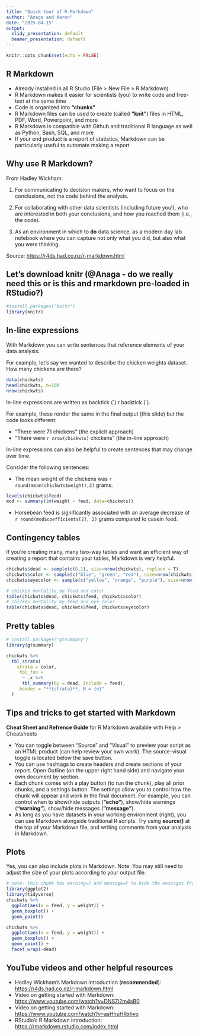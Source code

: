 ```yaml
---
title: "Quick tour of R Markdown"
author: "Anaga and Aaron"
date: "2025-04-15"
output: 
  slidy_presentation: default
  beamer_presentation: default
---
```


```r
knitr::opts_chunk$set(echo = FALSE)
```

## R Markdown

-   Already installed in all R Studio (File \> New File \> R Markdown)
-   R Markdown makes it easier for scientists (you) to write code and free-text at the same time
-   Code is organized into **"chunks"**
-   R Markdown files can be used to create (called **"knit"**) files in HTML, PDF, Word, Powerpoint, and more
-   R Markdown is compatible with Github and traditional R language as well as Python, Bash, SQL, and more
-   If your end product is a report of statistics, Markdown can be particularly useful to automate making a report

## Why use R Markdown?

From Hadley Wickham:

1.  For communicating to decision makers, who want to focus on the conclusions, not the code behind the analysis.

2.  For collaborating with other data scientists (including future you!), who are interested in both your conclusions, and how you reached them (i.e., the code).

3.  As an environment in which to **do** data science, as a modern day lab notebook where you can capture not only what you did, but also what you were thinking.

Source: <https://r4ds.had.co.nz/r-markdown.html>

## Let's download knitr (@Anaga - do we really need this or is this and rmarkdown pre-loaded in RStudio?)

```r
#install.packages("knitr")
library(knitr)
```

## In-line expressions

With Markdown you can write sentences that reference elements of your data analysis.

For example, let's say we wanted to describe the chicken weights dataset. How many chickens are there?

```r
data(chickwts)
head(chickwts, n=10)
nrow(chickwts)
```

In-line expressions are written as backtick (\`) r backtick (\`).

For example, these render the same in the final output (this slide) but the code looks different:

-   "There were 71 chickens" (the explicit approach)
-   "There were `r nrow(chickwts)` chickens" (the in-line approach)

In-line expressions can also be helpful to create sentences that may change over time.

Consider the following sentences:

-   The mean weight of the chickens was `r round(mean(chickwts$weight),2)` grams.

```r
levels(chickwts$feed)
mod <- summary(lm(weight ~ feed, data=chickwts))
```

-   Horsebean feed is significantly associated with an average decrease of `r round(mod$coefficients[2], 2)` grams compared to casein feed.

## Contingency tables

If you're creating many, many two-way tables and want an efficient way of creating a report that contains your tables, Markdown is very helpful.

```r
chickwts$dead <- sample(c(0,1), size=nrow(chickwts), replace = T)
chickwts$color <- sample(c("blue", "green", "red"), size=nrow(chickwts), replace=T)
chickwts$eyecolor <- sample(c("yellow", "orange", "purple"), size=nrow(chickwts), replace=T)

# chicken mortality by feed and color
table(chickwts$dead, chickwts$feed, chickwts$color)
# chicken mortality by feed and eye color
table(chickwts$dead, chickwts$feed, chickwts$eyecolor)

```

## Pretty tables

```r
# install.packages("gtsummary")
library(gtsummary)

chickwts %>% 
  tbl_strata(
    strata = color, 
    .tbl_fun = 
      ~ .x %>%
      tbl_summary(by = dead, include = feed), 
    .header = "**{strata}**, N = {n}"
  )

```


## Tips and tricks to get started with Markdown

**Cheat Sheet and Refrence Guide** for R Markdown available with Help \> Cheatsheets

-   You can toggle between "Source" and "Visual" to preview your script as an HTML product (can help review your own work). The source-visual toggle is located below the save button.
-   You can use hashtags to create headers and create sections of your report. Open Outline (on the upper right hand side) and navigate your own document by section.
-   Each chunk comes with a play button (to run the chunk), play all prior chunks, and a settings button. The settings allow you to control how the chunk will appear and work in the final document. For example, you can control when to show/hide outputs (**"echo"**), show/hide warnings (**"warning"**), show/hide messages (**"message"**).
-   As long as you have datasets in your working environment (right), you can use Markdown alongside traditional R scripts. Try using **source()** at the top of your Markdown file, and writing comments from your analysis in Markdown.

## Plots

Yes, you can also include plots in Markdown. Note: You may still need to adjust the size of your plots according to your output file.

```r
# note- this chunk has warning=F and message=F to hide the messages from uploading these packages!
library(ggplot2)
library(tidyverse)
chickwts %>%
  ggplot(aes(x = feed, y = weight)) + 
  geom_boxplot() + 
  geom_point()

chickwts %>%
  ggplot(aes(x = feed, y = weight)) + 
  geom_boxplot() + 
  geom_point() +
  facet_wrap(~dead)
```

## YouTube videos and other helpful resources

- Hadley Wickham's Markdown introduction (**recommended**): <https://r4ds.had.co.nz/r-markdown.html>
-  Video on getting started with Markdown: <https://www.youtube.com/watch?v=DNS7i2m4sB0>
-  Video on getting started with Markdown: <https://www.youtube.com/watch?v=asHhuHRxhvo>
-  RStudio's R Markdown introduction: <https://rmarkdown.rstudio.com/index.html>
